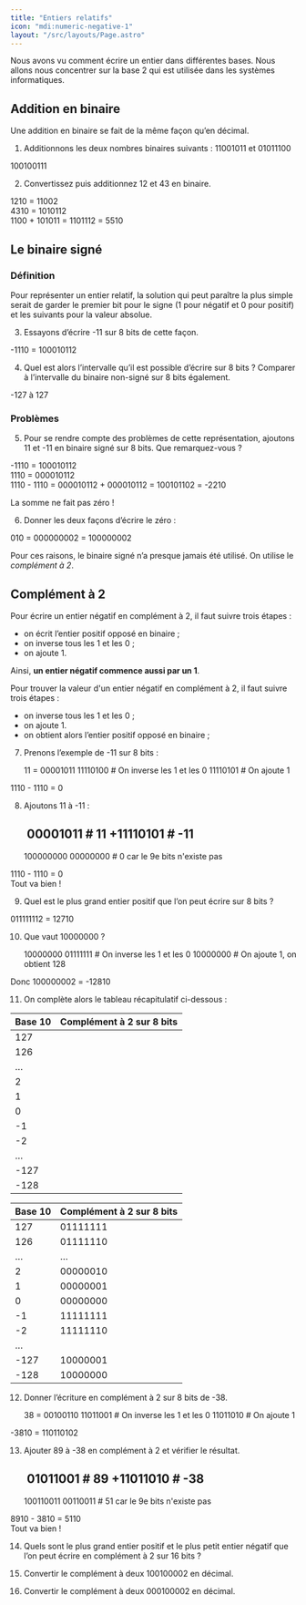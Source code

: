 ```yaml
---
title: "Entiers relatifs"
icon: "mdi:numeric-negative-1"
layout: "/src/layouts/Page.astro"
---
```


Nous avons vu comment écrire un entier dans différentes bases. Nous allons
nous concentrer sur la base 2 qui est utilisée dans les systèmes
informatiques.

## Addition en binaire

Une addition en binaire se fait de la même façon qu’en décimal.

1. Additionnons les deux nombres binaires suivants : 11001011 et 01011100

100100111

2. Convertissez puis additionnez 12 et 43 en binaire.

1210 = 11002  
4310 = 1010112  
1100 + 101011 = 1101112 = 5510

## Le binaire signé

### Définition

Pour représenter un entier relatif, la solution qui peut paraître la plus
simple serait de garder le premier bit pour le signe (1 pour négatif et 0 pour
positif) et les suivants pour la valeur absolue.

3. Essayons d’écrire -11 sur 8 bits de cette façon.

-1110 = 100010112  

4. Quel est alors l’intervalle qu’il est possible d’écrire sur 8 bits ?
Comparer à l’intervalle du binaire non-signé sur 8 bits également.

-127 à 127 

### Problèmes

5. Pour se rendre compte des problèmes de cette représentation, ajoutons
11 et -11 en binaire signé sur 8 bits. Que remarquez-vous ?

-1110 = 100010112  
1110 = 000010112  
1110 \- 1110 = 000010112 \+ 000010112 = 100101102 = -2210  

La somme ne fait pas zéro !

6. Donner les deux façons d’écrire le zéro :

010 = 000000002 = 100000002

Pour ces raisons, le binaire signé n’a presque jamais été utilisé. On utilise
le _complément à 2_.

## Complément à 2

Pour écrire un entier négatif en complément à 2, il faut suivre trois étapes :

  - on écrit l’entier positif opposé en binaire ;
  - on inverse tous les 1 et les 0 ;
  - on ajoute 1.

Ainsi, **un entier négatif commence aussi par un 1**.

Pour trouver la valeur d'un entier négatif en complément à 2, il faut suivre
trois étapes :

  - on inverse tous les 1 et les 0 ;
  - on ajoute 1.
  - on obtient alors l’entier positif opposé en binaire ;

7. Prenons l’exemple de -11 sur 8 bits :

    
    
    11 = 00001011
         11110100  # On inverse les 1 et les 0
    	 11110101  # On ajoute 1

1110 \- 1110 = 0

8. Ajoutons 11 à -11 :

    
    
     00001011  # 11
    +11110101  # -11
     --------
    100000000
     00000000  # 0 car le 9e bits n'existe pas

1110 \- 1110 = 0  
Tout va bien !

9. Quel est le plus grand entier positif que l’on peut écrire sur 8 bits ?

011111112 = 12710  

10. Que vaut 10000000 ?

    
    
    10000000
    01111111  # On inverse les 1 et les 0
    10000000  # On ajoute 1, on obtient 128

Donc 100000002 = -12810

11. On complète alors le tableau récapitulatif ci-dessous :

Base 10 | Complément à 2 sur 8 bits  
---|---  
127 |   
126 |   
… |   
2 |   
1 |   
0 |   
-1 |   
-2 |   
… |   
-127 |   
-128 |   
  
Base 10 | Complément à 2 sur 8 bits  
---|---  
127 | 01111111  
126 | 01111110  
… | …  
2 | 00000010  
1 | 00000001  
0 | 00000000  
-1 | 11111111  
-2 | 11111110  
… |   
-127 | 10000001  
-128 | 10000000  
  
12. Donner l’écriture en complément à 2 sur 8 bits de -38.

    
    
    38 = 00100110
         11011001  # On inverse les 1 et les 0
    	 11011010  # On ajoute 1

-3810 = 110110102

13. Ajouter 89 à -38 en complément à 2 et vérifier le résultat.

    
    
     01011001  # 89
    +11011010  # -38
     --------
    100110011
     00110011  # 51 car le 9e bits n'existe pas

8910 \- 3810 = 5110  
Tout va bien !

14. Quels sont le plus grand entier positif et le plus petit entier
négatif que l’on peut écrire en complément à 2 sur 16 bits ?

15. Convertir le complément à deux 100100002 en décimal.

16. Convertir le complément à deux 000100002 en décimal.
